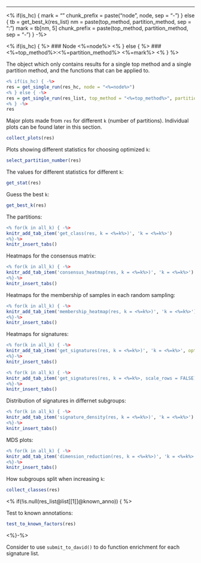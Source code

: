 
---------------------------------------------------

<% 
if(is_hc) {
	mark = ""
	chunk_prefix = paste("node", node, sep = "-")
} else {
	tb = get_best_k(res_list)
	nm = paste(top_method, partition_method, sep = ":")
	mark = tb[nm, 5]
	chunk_prefix = paste(top_method, partition_method, sep = "-")
} -%>

<% if(is_hc) { %>
### Node <%=node%>
<% } else { %>
### <%=top_method%>:<%=partition_method%> <%=mark%>
<% } %>

The object which only contains results for a single top method and a single partition method,
and the functions that can be applied to.

```r
<% if(is_hc) { -%>
res = get_single_run(res_hc, node = "<%=node%>")
<% } else { -%>
res = get_single_run(res_list, top_method = "<%=top_method%>", partition_method = "<%=partition_method%>")
<% } -%>
res
```

Major plots made from `res` for different `k` (number of partitions). Individual plots can be found
later in this section.


```r
collect_plots(res)
```

Plots showing different statistics for choosing optimized `k`:

```r
select_partition_number(res)
```

The values for different statistics for different `k`:

```r
get_stat(res)
```

Guess the best `k`:

```r
get_best_k(res)
```

The partitions:

```r
<% for(k in all_k) { -%>
knitr_add_tab_item('get_class(res, k = <%=k%>)', 'k = <%=k%>')
<%}-%>
knitr_insert_tabs()
```

Heatmaps for the consensus matrix:

```r
<% for(k in all_k) { -%>
knitr_add_tab_item('consensus_heatmap(res, k = <%=k%>)', 'k = <%=k%>')
<%}-%>
knitr_insert_tabs()
```

Heatmaps for the membership of samples in each random sampling:

```r
<% for(k in all_k) { -%>
knitr_add_tab_item('membership_heatmap(res, k = <%=k%>)', 'k = <%=k%>')
<%}-%>
knitr_insert_tabs()
```

Heatmaps for signatures:

```r
<% for(k in all_k) { -%>
knitr_add_tab_item('get_signatures(res, k = <%=k%>)', 'k = <%=k%>', opt = 'results = "hide"')
<%}-%>
knitr_insert_tabs()
```

```r
<% for(k in all_k) { -%>
knitr_add_tab_item('get_signatures(res, k = <%=k%>, scale_rows = FALSE)', 'k = <%=k%>')
<%}-%>
knitr_insert_tabs()
```

Distribution of signatures in differnet subgroups:

```r
<% for(k in all_k) { -%>
knitr_add_tab_item('signature_density(res, k = <%=k%>)', 'k = <%=k%>')
<%}-%>
knitr_insert_tabs()
```

MDS plots:

```r
<% for(k in all_k) { -%>
knitr_add_tab_item('dimension_reduction(res, k = <%=k%>)', 'k = <%=k%>')
<%}-%>
knitr_insert_tabs()
```

How subgroups split when increasing `k`:

```r
collect_classes(res)
```

<% if(!is.null(res_list@list[[1]]@known_anno)) { %>
	
Test to known annotations:

```r
test_to_known_factors(res)
```

<%}-%>


Consider to use `submit_to_david()` to do function enrichment for each signature list.

